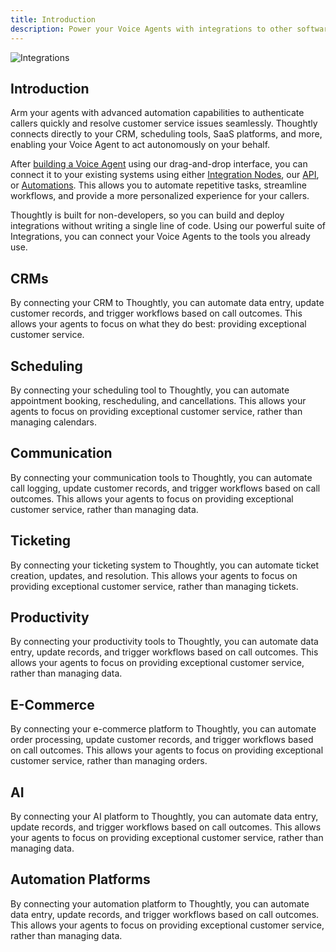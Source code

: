 ```yaml
---
title: Introduction
description: Power your Voice Agents with integrations to other software systems
---
```



![Integrations](/images/hero/integrations.png)

## Introduction

Arm your agents with advanced automation capabilities to authenticate callers quickly and resolve customer service issues seamlessly. Thoughtly connects directly to your CRM, scheduling tools, SaaS platforms, and more, enabling your Voice Agent to act autonomously on your behalf.

After [building a Voice Agent](/build/overview.mdx) using our drag-and-drop interface, you can connect it to your existing systems using either [Integration Nodes](/build/agent-builder/nodes#integration-node), our [API](/developers), or [Automations](/build/automations/overview). This allows you to automate repetitive tasks, streamline workflows, and provide a more personalized experience for your callers.

Thoughtly is built for non-developers, so you can build and deploy integrations without writing a single line of code. Using our powerful suite of Integrations, you can connect your Voice Agents to the tools you already use.

## CRMs

By connecting your CRM to Thoughtly, you can automate data entry, update customer records, and trigger workflows based on call outcomes. This allows your agents to focus on what they do best: providing exceptional customer service.

<CardGroup cols={2}>
	<IntegrationCard
		name="Salesforce"
		domain="salesforce.com"
		href="/integrations/crm/salesforce"
	/>
	<IntegrationCard
		name="HubSpot"
		domain="hubspot.com"
		href="/integrations/crm/hubspot"
	/>
	<IntegrationCard
		name="ZoHo"
		domain="zoho.com"
		href="/integrations/crm/zoho"
	/>
	<IntegrationCard
		name="Attio"
		domain="attio.com"
		href="/integrations/crm/attio"
	/>
	<IntegrationCard
		name="GoHighLevel"
		domain="gohighlevel.com"
		href="/integrations/crm/highlevel"
	/>
	<IntegrationCard
		name="Keap"
		domain="keap.com"
		href="/integrations/crm/keap"
	/>
	<IntegrationCard
		name="Pipedrive"
		domain="pipedrive.com"
		href="/integrations/crm/pipedrive"
	/>
</CardGroup>

## Scheduling

By connecting your scheduling tool to Thoughtly, you can automate appointment booking, rescheduling, and cancellations. This allows your agents to focus on providing exceptional customer service, rather than managing calendars.

<CardGroup cols={2}>
	<IntegrationCard
		name="Calendly"
		domain="calendly.com"
		href="/integrations/scheduling/calendly"
	/>
	<IntegrationCard
		name="Acuity Scheduling"
		domain="acuityscheduling.com"
		href="/integrations/scheduling/acuity"
	/>
	<IntegrationCard
		name="Cal.com"
		domain="cal.com"
		href="/integrations/scheduling/cal-com"
	/>
	<IntegrationCard
		name="Mindbody"
		domain="mindbodyonline.com"
		href="/integrations/scheduling/mindbody"
	/>
</CardGroup>

## Communication

By connecting your communication tools to Thoughtly, you can automate call logging, update customer records, and trigger workflows based on call outcomes. This allows your agents to focus on providing exceptional customer service, rather than managing data.

<CardGroup cols={2}>
	<IntegrationCard
		name="Gmail"
		domain="gmail.com"
		href="/integrations/communication/gmail"
		logoOverride={'https://cdn.thoughtly.com/integrations/google-mail.png'}
	/>
	<IntegrationCard
		name="Slack"
		domain="slack.com"
		href="/integrations/communication/slack"
	/>
</CardGroup>

## Ticketing

By connecting your ticketing system to Thoughtly, you can automate ticket creation, updates, and resolution. This allows your agents to focus on providing exceptional customer service, rather than managing tickets.

<CardGroup cols={2}>
	<IntegrationCard
		name="Zendesk"
		domain="zendesk.com"
		href="/integrations/ticketing/zendesk"
	/>
</CardGroup>

## Productivity

By connecting your productivity tools to Thoughtly, you can automate data entry, update records, and trigger workflows based on call outcomes. This allows your agents to focus on providing exceptional customer service, rather than managing data.

<CardGroup cols={2}>
	<IntegrationCard
		name="Google Sheets"
		domain="google.com"
		href="/integrations/productivity/google-sheets"
	/>
	<IntegrationCard
		name="Airtable"
		domain="airtable.com"
		href="/integrations/productivity/airtable"
	/>
	<IntegrationCard
		name="Typeform"
		domain="typeform.com"
		href="/integrations/productivity/typeform"
	/>
	<IntegrationCard
		name="Trello"
		domain="trello.com"
		href="/integrations/productivity/trello"
	/>
	<IntegrationCard
		name="Smartsheet"
		domain="smartsheet.com"
		href="/integrations/productivity/smartsheet"
	/>
</CardGroup>

## E-Commerce

By connecting your e-commerce platform to Thoughtly, you can automate order processing, update customer records, and trigger workflows based on call outcomes. This allows your agents to focus on providing exceptional customer service, rather than managing orders.

<CardGroup cols={2}>
	<IntegrationCard
		name="Shopify"
		domain="shopify.com"
		href="/integrations/e-commerce/shopify"
	/>
</CardGroup>

## AI

By connecting your AI platform to Thoughtly, you can automate data entry, update records, and trigger workflows based on call outcomes. This allows your agents to focus on providing exceptional customer service, rather than managing data.

<CardGroup cols={2}>
	<IntegrationCard
		name="Thoughtly"
		domain="thoughtly.com"
		href="/integrations/ai/thoughtly"
	/>
</CardGroup>

## Automation Platforms

By connecting your automation platform to Thoughtly, you can automate data entry, update records, and trigger workflows based on call outcomes. This allows your agents to focus on providing exceptional customer service, rather than managing data.

<CardGroup cols={2}>
	<IntegrationCard
		name="Zapier"
		domain="zapier.com"
		href="/integrations/automations/zapier"
	/>
	<IntegrationCard
		name="Make"
		domain="make.com"
		href="/integrations/automations/make"
	/>
</CardGroup>
